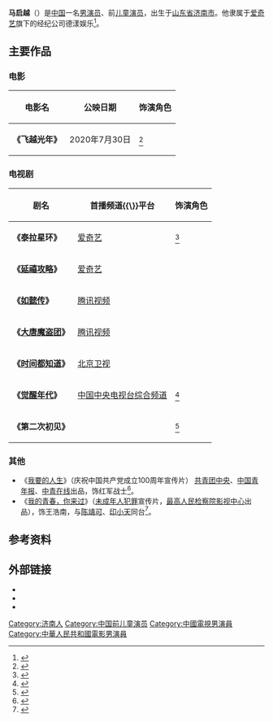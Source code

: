 {{NoteTA
|G1 = ZH Show
}}
{{Infobox entertainer
| name = 马启越
| type = 男演员
| nationality = {{PRC}}
| birth_date = {{Birth date and age|2004|03|25}}
| birth_place = {{CHN}}[[山东省|山东省]][[济南市|济南市]]
| occupation = [[演员|演员]]
| agent_company = 德漾娱乐
| years_active = 2017年迄今
| IMDb = 9879489
| 網站 = {{sinaweibo|5585031728}}
}}

'''马启越'''（{{bd|2004年|3月25日|||catIdx=马}}）是[[中国|中国]]一名[[男演员|男演员]]、前[[儿童演员|儿童演员]]，出生于[[山东省|山东省]][[济南市|济南市]]。他隶属于[[爱奇艺|爱奇艺]]旗下的经纪公司德漾娱乐<ref>{{cite web |title=德漾娱乐正式官宣签约演员 全新人模式培养优质艺人 |url=https://www.sohu.com/a/409074887_120762660 |website=[[搜狐网|搜狐网]] |publisher=德漾娱乐 |accessdate=2021-04-12}}</ref>。

== 主要作品 ==

=== 电影 ===
{| class="wikitable" style="width:35%; text-align:center;"
|-
! 电影名
! {{Flagicon|CHN}}公映日期
! 饰演角色
|-
| '''《飞越光年》'''
| 2020年7月30日
| {{CMain|郑小星}}<ref>{{cite web |title=《飞越光年》入围上影节亚新奖 德漾娱乐马启越不惧向前 |url=http://ent.ynet.com/2020/07/20/2741662t1254.html |publisher=[[北京青年报|北青网]] |accessdate=2021-04-12}}</ref>
|}

=== 电视剧 ===
{| class="wikitable" style="width:35%; text-align:center;"
|-
! 剧名
! {{Flagicon|CHN}}首播频道{{\}}平台
! 饰演角色
|-
| '''《泰拉星环》'''
| [[爱奇艺|爱奇艺]]
| {{CMain|英男}}<ref>{{cite web |author1=胡梦莹 |title=真人CG剧《泰拉星环》启动 马启越演科幻英雄 |url=https://ent.qq.com/a/20170225/051999.htm |website=[[腾讯网|腾讯网]] |publisher=腾讯娱乐 |accessdate=2021-04-12}}</ref>
|-
| '''《[[延禧攻略|延禧攻略]]》'''
| [[爱奇艺|爱奇艺]]
| {{CRecurring|[[延禧攻略角色列表#侍衛、太監|小路子]]}}
|-
| '''《[[如懿传|如懿传]]》'''
| [[腾讯视频|腾讯视频]]
| {{CRecurring|[[如懿傳角色列表#大清皇族|弘时<small>（少年）</small>]]}}
|-
| '''《[[大唐魔盗团|大唐魔盗团]]》'''
| [[腾讯视频|腾讯视频]]
| {{CRecurring|李天<small>（少年）</small>}}
|-
| '''《[[时间都知道|时间都知道]]》'''
| [[北京卫视|北京卫视]]
| {{CRecurring|易钦东<small>（童年）</small>}}
|-
| '''《[[觉醒年代|觉醒年代]]》'''
| [[中国中央电视台综合频道|中国中央电视台综合频道]]
| {{CRecurring|[[陈乔年|陈乔年]]}}<ref>{{cite web |title=《觉醒年代》央视高分收官 青年演员马启越不负理想信念 |url=http://ent.ynet.com/2021/03/19/3192115t1254.html |publisher=北青网 |accessdate=2021-04-12}}</ref>
|-
| '''《第二次初见》'''
| {{unreleased}}
| {{CAlso starring|段邵义}}<ref>{{cite web |title=《第二次初见》首晒海报，宋伊人搭档郭俊辰，看到阵容收视有点愁 |url=https://www.163.com/dy/article/FUMI531P0546MZW5.html |website=[[网易|网易]] |publisher=芳婷说娱乐 |accessdate=2021-04-12}}</ref>
|}

=== 其他 ===

* 《[https://www.bilibili.com/video/BV1sK4y1d7uJ 我要的人生]》（庆祝中国共产党成立100周年宣传片） [[中国共产主义青年团中央委员会|共青团中央]]、[[中国青年报|中国青年报]]、[[中青在线|中青在线]]出品，饰红军战士<ref>{{Cite web|title=马启越是我啊的微博|url=https://weibo.com/5585031728/KdIZC7Yxv?from=page_1005055585031728_profile&wvr=6&mod=weibotime|access-date=2021-05-03|author=[[马启越|马启越]]}}</ref>。
* 《[https://www.bilibili.com/video/BV1ew411d7Zu?spm_id_from=333.337.search-card.all.click 我的青春，你来过]》（[[青少年犯罪|未成年人犯罪]]宣传片，[[最高人民检察院影视中心|最高人民检察院影视中心]]出品），饰王浩南，与[[陈靖可|陈靖可]]、[[印小天|印小天]]同台<ref>{{Cite web|title=《我的青春，你来过》（预告片）------国内首部反映未成年人检察社会支持体系建设主题微电影|url=https://www.bilibili.com/video/BV1pU4y147mP|date=2021-01-19|publisher=[[最高人民检察院影视中心|最高人民检察院影视中心]]}}</ref>。

== 参考资料 ==
{{Reflist}}

== 外部链接 ==
* {{Weibo|5585031728|马启越}}
* {{Douban people|1366417|马启越}}
* {{IMDb name|9879489|马启越}}

{{DEFAULTSORT:Ma, Qiyue}}

[[Category:济南人|Category:济南人]]
[[Category:中国前儿童演员|Category:中国前儿童演员]]
[[Category:中國電視男演員|Category:中國電視男演員]]
[[Category:中華人民共和國電影男演員|Category:中華人民共和國電影男演員]]
